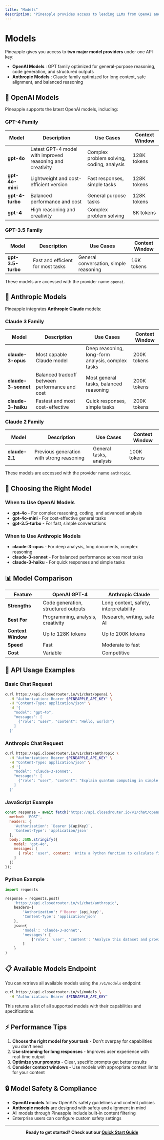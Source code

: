```yaml
---
title: "Models"
description: "Pineapple provides access to leading LLMs from OpenAI and Anthropic through a single unified API."
---
```


# Models

Pineapple gives you access to **two major model providers** under one API key:

- **OpenAI Models** : GPT family optimized for general-purpose reasoning, code generation, and structured outputs
- **Anthropic Models** : Claude family optimized for long context, safe alignment, and balanced reasoning

## 🤖 OpenAI Models

Pineapple supports the latest OpenAI models, including:

### GPT-4 Family

| Model | Description | Use Cases | Context Window |
|-------|-------------|-----------|----------------|
| **gpt-4o** | Latest GPT-4 model with improved reasoning and creativity | Complex problem solving, coding, analysis | 128K tokens |
| **gpt-4o-mini** | Lightweight and cost-efficient version | Fast responses, simple tasks | 128K tokens |
| **gpt-4-turbo** | Balanced performance and cost | General purpose tasks | 128K tokens |
| **gpt-4** | High reasoning and creativity | Complex problem solving | 8K tokens |

### GPT-3.5 Family

| Model | Description | Use Cases | Context Window |
|-------|-------------|-----------|----------------|
| **gpt-3.5-turbo** | Fast and efficient for most tasks | General conversation, simple reasoning | 16K tokens |

These models are accessed with the provider name `openai`.

## 🧠 Anthropic Models

Pineapple integrates **Anthropic Claude** models:

### Claude 3 Family

| Model | Description | Use Cases | Context Window |
|-------|-------------|-----------|----------------|
| **claude-3-opus** | Most capable Claude model | Deep reasoning, long-form analysis, complex tasks | 200K tokens |
| **claude-3-sonnet** | Balanced tradeoff between performance and cost | Most general tasks, balanced reasoning | 200K tokens |
| **claude-3-haiku** | Fastest and most cost-effective | Quick responses, simple tasks | 200K tokens |

### Claude 2 Family

| Model | Description | Use Cases | Context Window |
|-------|-------------|-----------|----------------|
| **claude-2.1** | Previous generation with strong reasoning | General tasks, analysis | 100K tokens |

These models are accessed with the provider name `anthropic`.

## 🎯 Choosing the Right Model

### When to Use OpenAI Models

- **gpt-4o** - For complex reasoning, coding, and advanced analysis
- **gpt-4o-mini** - For cost-effective general tasks
- **gpt-3.5-turbo** - For fast, simple conversations

### When to Use Anthropic Models

- **claude-3-opus** - For deep analysis, long documents, complex reasoning
- **claude-3-sonnet** - For balanced performance across most tasks
- **claude-3-haiku** - For quick responses and simple tasks

## 📊 Model Comparison

| Feature | OpenAI GPT-4 | Anthropic Claude |
|---------|---------------|------------------|
| **Strengths** | Code generation, structured outputs | Long context, safety, interpretability |
| **Best For** | Programming, analysis, creativity | Research, writing, safe AI |
| **Context Window** | Up to 128K tokens | Up to 200K tokens |
| **Speed** | Fast | Moderate to fast |
| **Cost** | Variable | Competitive |

## 🔧 API Usage Examples

### Basic Chat Request

```bash
curl https://api.closedrouter.io/v1/chat/openai \
  -H "Authorization: Bearer $PINEAPPLE_API_KEY" \
  -H "Content-Type: application/json" \
  -d '{
    "model": "gpt-4o",
    "messages": [
      {"role": "user", "content": "Hello, world!"}
    ]
  }'
```

### Anthropic Chat Request

```bash
curl https://api.closedrouter.io/v1/chat/anthropic \
  -H "Authorization: Bearer $PINEAPPLE_API_KEY" \
  -H "Content-Type: application/json" \
  -d '{
    "model": "claude-3-sonnet",
    "messages": [
      {"role": "user", "content": "Explain quantum computing in simple terms"}
    ]
  }'
```

### JavaScript Example

```javascript
const response = await fetch('https://api.closedrouter.io/v1/chat/openai', {
  method: 'POST',
  headers: {
    'Authorization': `Bearer ${apiKey}`,
    'Content-Type': 'application/json'
  },
  body: JSON.stringify({
    model: 'gpt-4o',
    messages: [
      { role: 'user', content: 'Write a Python function to calculate fibonacci numbers' }
    ]
  })
});
```

### Python Example

```python
import requests

response = requests.post(
    'https://api.closedrouter.io/v1/chat/anthropic',
    headers={
        'Authorization': f'Bearer {api_key}',
        'Content-Type': 'application/json'
    },
    json={
        'model': 'claude-3-sonnet',
        'messages': [
            {'role': 'user', 'content': 'Analyze this dataset and provide insights'}
        ]
    }
)
```

## 📋 Available Models Endpoint

You can retrieve all available models using the `/v1/models` endpoint:

```bash
curl https://api.closedrouter.io/v1/models \
  -H "Authorization: Bearer $PINEAPPLE_API_KEY"
```

This returns a list of all supported models with their capabilities and specifications.

## ⚡ Performance Tips

1. **Choose the right model for your task** - Don't overpay for capabilities you don't need
2. **Use streaming for long responses** - Improves user experience with real-time output
3. **Optimize your prompts** - Clear, specific prompts get better results
4. **Consider context windows** - Use models with appropriate context limits for your content

## 🔒 Model Safety & Compliance

- **OpenAI models** follow OpenAI's safety guidelines and content policies
- **Anthropic models** are designed with safety and alignment in mind
- All models through Pineapple include built-in content filtering
- Enterprise users can configure custom safety settings

---

<div align="center">
  <strong>Ready to get started? Check out our <a href="/docs/quickstart">Quick Start Guide</a></strong>
</div>